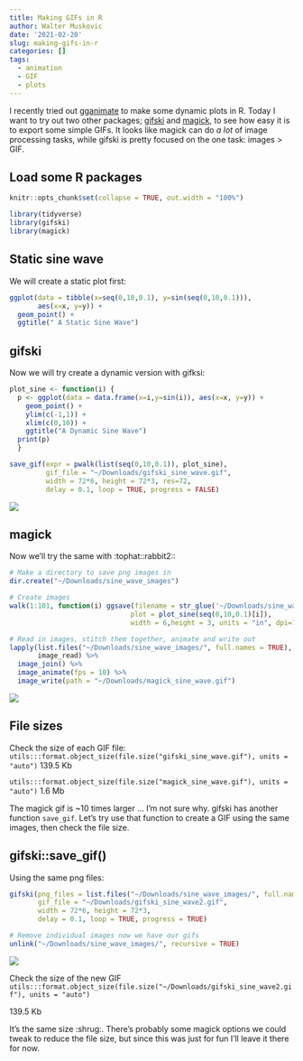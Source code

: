 ```yaml
---
title: Making GIFs in R
author: Walter Muskovic
date: '2021-02-20'
slug: making-gifs-in-r
categories: []
tags:
  - animation
  - GIF
  - plots
---
```


I recently tried out [gganimate](https://doi.org/10.1101/206052) to make some dynamic plots in R. Today I want to try out two other packages; [gifski](https://CRAN.R-project.org/package=gifski) and [magick](https://cran.r-project.org/package=magick), to see how easy it is to export some simple GIFs. It looks like magick can do *a lot* of image processing tasks, while gifski is pretty focused on the one task: images > GIF.

## Load some R packages
```r
knitr::opts_chunk$set(collapse = TRUE, out.width = "100%")
```
```r
library(tidyverse)
library(gifski)
library(magick)
```

## Static sine wave
We will create a static plot first:
```r
ggplot(data = tibble(x=seq(0,10,0.1), y=sin(seq(0,10,0.1))),
       aes(x=x, y=y)) +
  geom_point() +
  ggtitle(" A Static Sine Wave")
```


## gifski
Now we will try create a dynamic version with gifksi:
```r
plot_sine <- function(i) {
  p <- ggplot(data = data.frame(x=i,y=sin(i)), aes(x=x, y=y)) + 
    geom_point() + 
    ylim(c(-1,1)) +
    xlim(c(0,10)) +
    ggtitle("A Dynamic Sine Wave")
  print(p)
  }

save_gif(expr = pwalk(list(seq(0,10,0.1)), plot_sine),
         gif_file = "~/Downloads/gifski_sine_wave.gif",
         width = 72*6, height = 72*3, res=72,
         delay = 0.1, loop = TRUE, progress = FALSE)
```

![](images/gifski_sine_wave.gif)


## magick
Now we'll try the same with :tophat::rabbit2::
```r
# Make a directory to save png images in
dir.create("~/Downloads/sine_wave_images")

# Create images
walk(1:101, function(i) ggsave(filename = str_glue('~/Downloads/sine_wave_images/{str_pad(i,3,"left","0")}.png'),
                              plot = plot_sine(seq(0,10,0.1)[i]),
                              width = 6,height = 3, units = "in", dpi=72))

# Read in images, stitch them together, animate and write out
lapply(list.files("~/Downloads/sine_wave_images/", full.names = TRUE),
       image_read) %>% 
  image_join() %>%
  image_animate(fps = 10) %>%
  image_write(path = "~/Downloads/magick_sine_wave.gif")
```

![](images/magick_sine_wave.gif)

## File sizes
Check the size of each GIF file:
`utils:::format.object_size(file.size("gifski_sine_wave.gif"), units = "auto")`
139.5 Kb

`utils:::format.object_size(file.size("magick_sine_wave.gif"), units = "auto")`
1.6 Mb

The magick gif is ~10 times larger ... I'm not sure why. gifski has another function `save_gif`. Let's try use that function to create a GIF using the same images, then check the file size.

## gifski::save_gif()
Using the same png files:
```r
gifski(png_files = list.files("~/Downloads/sine_wave_images/", full.names = TRUE),
       gif_file = "~/Downloads/gifski_sine_wave2.gif", 
       width = 72*6, height = 72*3,
       delay = 0.1, loop = TRUE, progress = TRUE)

# Remove individual images now we have our gifs
unlink("~/Downloads/sine_wave_images/", recursive = TRUE)
```

![](images/gifski_sine_wave2.gif)

Check the size of the new GIF
`utils:::format.object_size(file.size("~/Downloads/gifski_sine_wave2.gif"), units = "auto")`

139.5 Kb

It's the same size :shrug:. There's probably some magick options we could tweak to reduce the file size, but since this was just for fun I'll leave it there for now.
